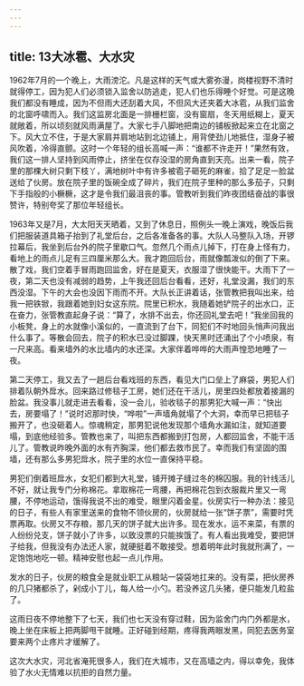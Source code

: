 ```yaml
---
---
---
```

title: 13大冰雹、大水灾
---




1962年7月的一个晚上，大雨滂沱。凡是这样的天气或大雾弥漫，岗楼视野不清时就得停工，因为犯人们必须锁入监舍以防逃走，犯人们也乐得睡个好觉。可是这晚我们都没有睡成，因为不但雨大还刮着大风，不但风大还夹着大冰雹，从我们监舍的北窗呼啸而入。我们这监房北面是一排栅栏窗，没有窗扇，冬天用纸糊上，夏天就敞着，所以顷刻就风雨满屋了。大家七手八脚地把南边的铺板掀起来立在北窗之下。风大立不住，于是大家肩并肩地站到北边铺上，用背使劲儿地抵住，湿身子被风吹着，冷得直颤。这时一个年轻的组长高喊一声：“谁都不许走开！”果然有效，我们这一排人坚持到风雨停止，挤坐在仅存没湿的房角直到天亮。出来一看，院子里的那棵大树只剩下枝丫，满地树叶中有许多被雹子砸死的麻雀，拾了足足一脸盆送给了伙房。放在院子里的饭碗全成了碎片，我们在院子里种的那么多茄子，只剩下手指般的小橛橛，这才是令我们最沮丧的事。管教听到我们昨夜团结奋战的事很赞许，特别夸奖了那位年轻组长。

1963年又是7月，大太阳天天晒着，又到了休息日，照例头一晚上演戏，晚饭后我们把服装道具箱子抬到了礼堂后台，之后各准备各的事。大队人马整队入场，开锣拉幕后，我坐到后台外的院子里歇口气。忽然几个雨点儿掉下，打在身上怪有力，看地上的雨点儿足有三四厘米那么大。我才跑回后台，雨就像瓢泼似的倒了下来。散了戏，我们空着手冒雨跑回监舍，好在是夏天，衣服湿了很快能干。大雨下了一夜，第二天也没有减弱的趋势，上午我还回后台看看，还好，礼堂没漏，我们的东西没湿。下午的大会也没因下雨而不开。大队长正讲着话，张管教把我叫出来，给我一把铁锨，我跟着她到妇女这东院。院里已积水，我随着她铲院子的出水口，正在奋力，张管教直起身子说：“算了，水排不出去，你还回礼堂去吧！”我坐回我的小板凳，身上的水就像小溪似的，一直流到了台下，同犯们不时地回头悄声问我出什么事了。等散会回去，院子的积水已没过脚踝，快天黑时还涌出了个小喷泉，有一尺来高。看来墙外的水比墙内的水还深。大家伴着哗哗的大雨声惶恐地睡了一夜。

第二天停工，我又去了一趟后台看戏班的东西，看见大门口垒上了麻袋，男犯人们排着队朝外戽水。回来路过修毯子工房，她们还在干活儿，房里四处都放着接漏的脸盆。我没事儿就走进去看看，没一会儿，验收毯子的那男犯大喊一声：“快出去，房要塌了！”说时迟那时快，“哗啦”一声墙角就塌了个大洞，幸而早已把毯子搬开了，也没砸着人。惊魂稍定，那男犯说他发现那个墙角水漏如注，就知道要塌，到底他经验多。管教也来了，叫把东西都搬到打包房，人都回监舍，不能干活儿了。管教说昨晚外面的水有齐胸深，他们都去救市民了。幸而我们有坚固的围墙，还有那么多男犯戽水，院子里的水位一直保持平稳。

男犯们倒着班戽水，女犯们都到大礼堂，铺开摊子缝过冬的棉囚服。我的针线活儿不好，就让我专门分称棉花。拿取棉花一弯腰，再把棉花包到衣服裁片里又一弯腰，不停地运动，饿得我说不出的难受，眼里闪着金星。伙房实行一种办法：接见的日子，有些人有家里送来的食物不领伙房的，伙房就给一张“饼子票”，需要时凭票再取。伙房又不存粮，那几天的饼子就大出许多。现在发水，运不来菜，有票的人纷纷兑支，饼子就小了许多，以致没票的只能挨饿了。有人看出我难受，要把饼子给我，但我没有办法还人家，就硬挺着不敢接受。想着明年此时我就刑满了，一定饱饱地吃一顿。精神安慰也起一点儿作用。

发水的日子，伙房的粮食全是就业职工从粮站一袋袋地扛来的。没有菜，把伙房养的几只猪都杀了，剁成小丁儿，每人给一小勺。若没养这几头猪，便只能发几粒盐了。

这雨日夜不停地整下了七天，我们也七天没有穿过鞋，因为监舍门内门外都是水，晚上坐在床板上把两脚甩干就睡。正好碰到经期，疼得我两眼发黑，同犯去医务室要来两个止疼片才缓解了。

这次大水灾，河北省淹死很多人，我们在大城市，又在高墙之内，得以幸免，我体验了水火无情难以抗拒的自然力量。